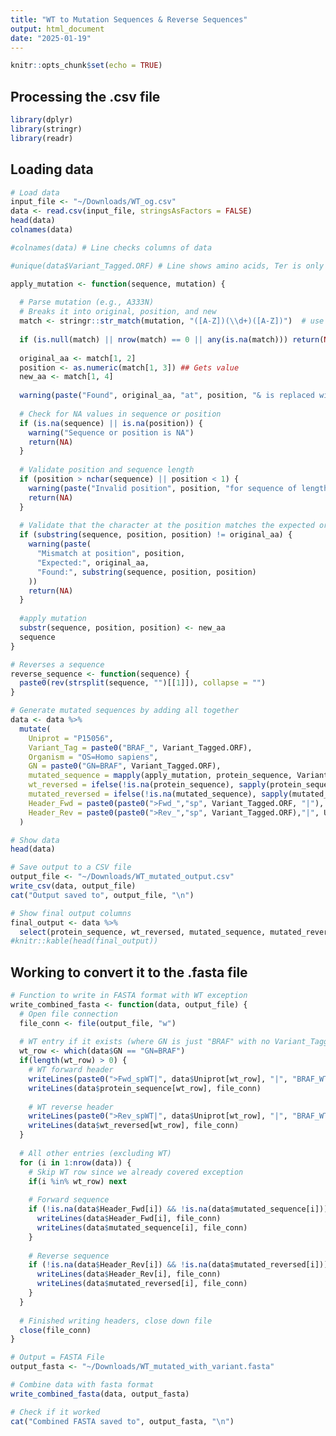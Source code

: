 ```yaml
---
title: "WT to Mutation Sequences & Reverse Sequences"
output: html_document
date: "2025-01-19"
---
```


```r
knitr::opts_chunk$set(echo = TRUE)
```

## Processing the .csv file 

```r
library(dplyr)
library(stringr)
library(readr)
```

## Loading data 
```r
# Load data
input_file <- "~/Downloads/WT_og.csv"
data <- read.csv(input_file, stringsAsFactors = FALSE)
head(data)
colnames(data)

#colnames(data) # Line checks columns of data 

#unique(data$Variant_Tagged.ORF) # Line shows amino acids, Ter is only difference 


```


```r
apply_mutation <- function(sequence, mutation) {
  
  # Parse mutation (e.g., A333N)
  # Breaks it into original, position, and new 
  match <- stringr::str_match(mutation, "([A-Z])(\\d+)([A-Z])")  # use double backslashes to fix error 
  
  if (is.null(match) || nrow(match) == 0 || any(is.na(match))) return(NA)  # Check for valid matches
  
  original_aa <- match[1, 2]
  position <- as.numeric(match[1, 3]) ## Gets value 
  new_aa <- match[1, 4]
  
  warning(paste("Found", original_aa, "at", position, "& is replaced with", new_aa))
  
  # Check for NA values in sequence or position
  if (is.na(sequence) || is.na(position)) {
    warning("Sequence or position is NA")
    return(NA)
  }
  
  # Validate position and sequence length
  if (position > nchar(sequence) || position < 1) {
    warning(paste("Invalid position", position, "for sequence of length", nchar(sequence)))
    return(NA)
  }
  
  # Validate that the character at the position matches the expected original amino acid
  if (substring(sequence, position, position) != original_aa) {
    warning(paste(
      "Mismatch at position", position,
      "Expected:", original_aa,
      "Found:", substring(sequence, position, position)
    ))
    return(NA)
  }
  
  #apply mutation
  substr(sequence, position, position) <- new_aa
  sequence
}

```

```r
# Reverses a sequence
reverse_sequence <- function(sequence) {
  paste0(rev(strsplit(sequence, "")[[1]]), collapse = "")
}
```


```r
# Generate mutated sequences by adding all together 
data <- data %>%
  mutate(
    Uniprot = "P15056", 
    Variant_Tag = paste0("BRAF_", Variant_Tagged.ORF), 
    Organism = "OS=Homo sapiens", 
    GN = paste0("GN=BRAF", Variant_Tagged.ORF), 
    mutated_sequence = mapply(apply_mutation, protein_sequence, Variant_Tagged.ORF),
    wt_reversed = ifelse(!is.na(protein_sequence), sapply(protein_sequence, reverse_sequence), NA),
    mutated_reversed = ifelse(!is.na(mutated_sequence), sapply(mutated_sequence, reverse_sequence), NA),
    Header_Fwd = paste0(paste0(">Fwd_","sp", Variant_Tagged.ORF, "|"), Uniprot,"|", Variant_Tag, " ", Organism," ", GN), 
    Header_Rev = paste0(paste0(">Rev_","sp", Variant_Tagged.ORF),"|", Uniprot,"|", Variant_Tag, " ", Organism, " ", GN)
  )

```

```r
# Show data 
head(data)
```

```r
# Save output to a CSV file
output_file <- "~/Downloads/WT_mutated_output.csv"
write_csv(data, output_file)
cat("Output saved to", output_file, "\n")
```

```r
# Show final output columns
final_output <- data %>%
  select(protein_sequence, wt_reversed, mutated_sequence, mutated_reversed, Uniprot, Organism, GN)
#knitr::kable(head(final_output))

```


## Working to convert it to the .fasta file 

```r
# Function to write in FASTA format with WT exception
write_combined_fasta <- function(data, output_file) {
  # Open file connection 
  file_conn <- file(output_file, "w")
  
  # WT entry if it exists (where GN is just "BRAF" with no Variant_Tagged entry)
  wt_row <- which(data$GN == "GN=BRAF")
  if(length(wt_row) > 0) {
    # WT forward header 
    writeLines(paste0(">Fwd_spWT|", data$Uniprot[wt_row], "|", "BRAF_WT", " ", data$Organism[wt_row], " ", data$GN[wt_row]), file_conn)
    writeLines(data$protein_sequence[wt_row], file_conn)
    
    # WT reverse header 
    writeLines(paste0(">Rev_spWT|", data$Uniprot[wt_row], "|", "BRAF_WT", " ", data$Organism[wt_row], " ", data$GN[wt_row]), file_conn)
    writeLines(data$wt_reversed[wt_row], file_conn)
  }
  
  # All other entries (excluding WT)
  for (i in 1:nrow(data)) {
    # Skip WT row since we already covered exception 
    if(i %in% wt_row) next
    
    # Forward sequence
    if (!is.na(data$Header_Fwd[i]) && !is.na(data$mutated_sequence[i])) {
      writeLines(data$Header_Fwd[i], file_conn)
      writeLines(data$mutated_sequence[i], file_conn)
    }
    
    # Reverse sequence
    if (!is.na(data$Header_Rev[i]) && !is.na(data$mutated_reversed[i])) {
      writeLines(data$Header_Rev[i], file_conn)
      writeLines(data$mutated_reversed[i], file_conn)
    }
  }
  
  # Finished writing headers, close down file 
  close(file_conn)
}

# Output = FASTA File
output_fasta <- "~/Downloads/WT_mutated_with_variant.fasta"

# Combine data with fasta format 
write_combined_fasta(data, output_fasta)

# Check if it worked 
cat("Combined FASTA saved to", output_fasta, "\n")
```







